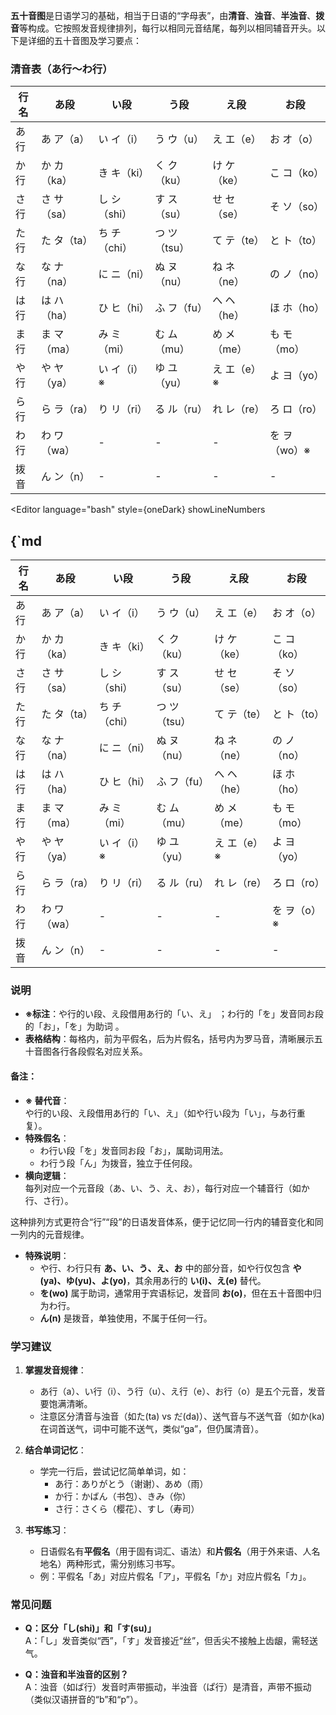 
**五十音图**是日语学习的基础，相当于日语的“字母表”，由**清音**、**浊音**、**半浊音**、**拨音**等构成。它按照发音规律排列，每行以相同元音结尾，每列以相同辅音开头。以下是详细的五十音图及学习要点：

### **清音表**（あ行～わ行）
<table className={styles.vstable}>
  <thead>
    <tr>
      <th>行名</th>
      <th>あ段</th>
      <th>い段</th>
      <th>う段</th>
      <th>え段</th>
      <th>お段</th>
    </tr>
  </thead>
  <tbody>
    <tr>
      <td>あ行</td>
      <td>あ ア（a）</td>
      <td>い イ（i）</td>
      <td>う ウ（u）</td>
      <td>え エ（e）</td>
      <td>お オ（o）</td>
    </tr>
    <tr>
      <td>か行</td>
      <td>か カ（ka）</td>
      <td>き キ（ki）</td>
      <td>く ク（ku）</td>
      <td>け ケ（ke）</td>
      <td>こ コ（ko）</td>
    </tr>
    <tr>
      <td>さ行</td>
      <td>さ サ（sa）</td>
      <td>し シ（shi）</td>
      <td>す ス（su）</td>
      <td>せ セ（se）</td>
      <td>そ ソ（so）</td>
    </tr>
    <tr>
      <td>た行</td>
      <td>た タ（ta）</td>
      <td>ち チ（chi）</td>
      <td>つ ツ（tsu）</td>
      <td>て テ（te）</td>
      <td>と ト（to）</td>
    </tr>
    <tr>
      <td>な行</td>
      <td>な ナ（na）</td>
      <td>に ニ（ni）</td>
      <td>ぬ ヌ（nu）</td>
      <td>ね ネ（ne）</td>
      <td>の ノ（no）</td>
    </tr>
    <tr>
      <td>は行</td>
      <td>は ハ（ha）</td>
      <td>ひ ヒ（hi）</td>
      <td>ふ フ（fu）</td>
      <td>へ ヘ（he）</td>
      <td>ほ ホ（ho）</td>
    </tr>
    <tr>
      <td>ま行</td>
      <td>ま マ（ma）</td>
      <td>み ミ（mi）</td>
      <td>む ム（mu）</td>
      <td>め メ（me）</td>
      <td>も モ（mo）</td>
    </tr>
    <tr>
      <td>や行</td>
      <td>や ヤ（ya）</td>
      <td>い イ（i）※</td>
      <td>ゆ ユ（yu）</td>
      <td>え エ（e）※</td>
      <td>よ ヨ（yo）</td>
    </tr>
    <tr>
      <td>ら行</td>
      <td>ら ラ（ra）</td>
      <td>り リ（ri）</td>
      <td>る ル（ru）</td>
      <td>れ レ（re）</td>
      <td>ろ ロ（ro）</td>
    </tr>
    <tr>
      <td>わ行</td>
      <td>わ ワ（wa）</td>
      <td>-</td>
      <td>-</td>
      <td>-</td>
      <td>を ヲ（wo）※</td>
    </tr>
    <tr>
      <td>拨音</td>
      <td>ん ン（n）</td>
      <td>-</td>
      <td>-</td>
      <td>-</td>
      <td>-</td>
    </tr>
  </tbody>
</table>

<Editor
  language="bash"
  style={oneDark}
  showLineNumbers
>
{`md
-----
|行名|あ段|い段|う段|え段|お段|
| ---- | ---- | ---- | ---- | ---- | ---- |
|あ行|あ ア（a）|い イ（i）|う ウ（u）|え エ（e）|お オ（o）|
|か行|か カ（ka）|き キ（ki）|く ク（ku）|け ケ（ke）|こ コ（ko）|
|さ行|さ サ（sa）|し シ（shi）|す ス（su）|せ セ（se）|そ ソ（so）|
|た行|た タ（ta）|ち チ（chi）|つ ツ（tsu）|て テ（te）|と ト（to）|
|な行|な ナ（na）|に ニ（ni）|ぬ ヌ（nu）|ね ネ（ne）|の ノ（no）|
|は行|は ハ（ha）|ひ ヒ（hi）|ふ フ（fu）|へ ヘ（he）|ほ ホ（ho）|
|ま行|ま マ（ma）|み ミ（mi）|む ム（mu）|め メ（me）|も モ（mo）|
|や行|や ヤ（ya）|い イ（i）※|ゆ ユ（yu）|え エ（e）※|よ ヨ（yo）|
|ら行|ら ラ（ra）|り リ（ri）|る ル（ru）|れ レ（re）|ろ ロ（ro）|
|わ行|わ ワ（wa）| - | - | - |を ヲ（o）※|
|拨音|ん ン（n）| - | - | - | - |`}
</Editor>

### 说明
- **※标注**：や行的い段、え段借用あ行的「い、え」 ；わ行的「を」发音同お段的「お」，「を」为助词 。
- **表格结构**：每格内，前为平假名，后为片假名，括号内为罗马音，清晰展示五十音图各行各段假名对应关系。 

#### **备注**：
- **※ 替代音**：  
  や行的い段、え段借用あ行的「い、え」（如や行い段为「い」，与あ行重复）。  
- **特殊假名**：  
  - わ行い段「を」发音同お段「お」，属助词用法。  
  - わ行う段「ん」为拨音，独立于任何段。  
- **横向逻辑**：  
  每列对应一个元音段（あ、い、う、え、お），每行对应一个辅音行（如か行、さ行）。  

这种排列方式更符合“行”“段”的日语发音体系，便于记忆同一行内的辅音变化和同一列内的元音规律。
- **特殊说明**：
  - や行、わ行只有 **あ、い、う、え、お** 中的部分音，如や行仅包含 **や(ya)、ゆ(yu)、よ(yo)**，其余用あ行的 **い(i)、え(e)** 替代。
  - **を(wo)** 属于助词，通常用于宾语标记，发音同 **お(o)**，但在五十音图中归为わ行。
  - **ん(n)** 是拨音，单独使用，不属于任何一行。


### **学习建议**
1. **掌握发音规律**：
   - あ行（a）、い行（i）、う行（u）、え行（e）、お行（o）是五个元音，发音要饱满清晰。
   - 注意区分清音与浊音（如た(ta) vs だ(da)）、送气音与不送气音（如か(ka)在词首送气，词中可能不送气，类似“ga”，但仍属清音）。

2. **结合单词记忆**：
   - 学完一行后，尝试记忆简单单词，如：
     - あ行：ありがとう（谢谢）、あめ（雨）  
     - か行：かばん（书包）、きみ（你）  
     - さ行：さくら（樱花）、すし（寿司）

3. **书写练习**：
   - 日语假名有**平假名**（用于固有词汇、语法）和**片假名**（用于外来语、人名地名）两种形式，需分别练习书写。
   - 例：平假名「あ」对应片假名「ア」，平假名「か」对应片假名「カ」。

### **常见问题**
- **Q：区分「し(shi)」和「す(su)」**  
  A：「し」发音类似“西”，「す」发音接近“丝”，但舌尖不接触上齿龈，需轻送气。
  
- **Q：浊音和半浊音的区别？**  
  A：浊音（如ば行）发音时声带振动，半浊音（ぱ行）是清音，声带不振动（类似汉语拼音的“b”和“p”）。

